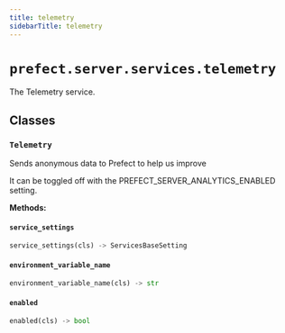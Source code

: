 ```yaml
---
title: telemetry
sidebarTitle: telemetry
---
```


# `prefect.server.services.telemetry`



The Telemetry service.


## Classes

### `Telemetry` <sup><a href="https://github.com/PrefectHQ/prefect/blob/main/src/prefect/server/services/telemetry.py#L26" target="_blank"><Icon icon="github" size="14" /></a></sup>


Sends anonymous data to Prefect to help us improve

It can be toggled off with the PREFECT_SERVER_ANALYTICS_ENABLED setting.


**Methods:**

#### `service_settings` <sup><a href="https://github.com/PrefectHQ/prefect/blob/main/src/prefect/server/services/telemetry.py#L36" target="_blank"><Icon icon="github" size="14" /></a></sup>

```python
service_settings(cls) -> ServicesBaseSetting
```

#### `environment_variable_name` <sup><a href="https://github.com/PrefectHQ/prefect/blob/main/src/prefect/server/services/telemetry.py#L40" target="_blank"><Icon icon="github" size="14" /></a></sup>

```python
environment_variable_name(cls) -> str
```

#### `enabled` <sup><a href="https://github.com/PrefectHQ/prefect/blob/main/src/prefect/server/services/telemetry.py#L44" target="_blank"><Icon icon="github" size="14" /></a></sup>

```python
enabled(cls) -> bool
```
